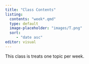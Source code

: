 ```yaml
---
title: "Class Contents"
listing:
  contents: "week*.qmd"
  type: default
  image-placeholder: "images/T.png"
  sort:
     - "date asc"
editor: visual
---
```


This class is treats one topic per week.
